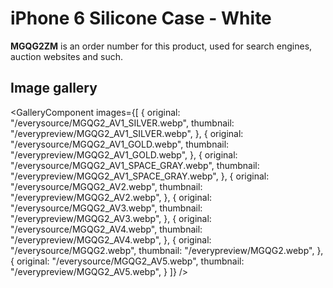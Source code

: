 
# iPhone 6 Silicone Case - White

<Callout type='info' emoji='👉🏻'>**MGQG2ZM** is an order number for this product, used for search engines, auction websites and such.</Callout>

## Image gallery

<GalleryComponent
    images={[
      {
        original: "/everysource/MGQG2_AV1_SILVER.webp",
        thumbnail: "/everypreview/MGQG2_AV1_SILVER.webp",
      },
      {
        original: "/everysource/MGQG2_AV1_GOLD.webp",
        thumbnail: "/everypreview/MGQG2_AV1_GOLD.webp",
      },
      {
        original: "/everysource/MGQG2_AV1_SPACE_GRAY.webp",
        thumbnail: "/everypreview/MGQG2_AV1_SPACE_GRAY.webp",
      },
      {
        original: "/everysource/MGQG2_AV2.webp",
        thumbnail: "/everypreview/MGQG2_AV2.webp",
      },
      {
        original: "/everysource/MGQG2_AV3.webp",
        thumbnail: "/everypreview/MGQG2_AV3.webp",
      },
      {
        original: "/everysource/MGQG2_AV4.webp",
        thumbnail: "/everypreview/MGQG2_AV4.webp",
      },
      {
        original: "/everysource/MGQG2.webp",
        thumbnail: "/everypreview/MGQG2.webp",
      },
      {
        original: "/everysource/MGQG2_AV5.webp",
        thumbnail: "/everypreview/MGQG2_AV5.webp",
      }
    ]}
  />
